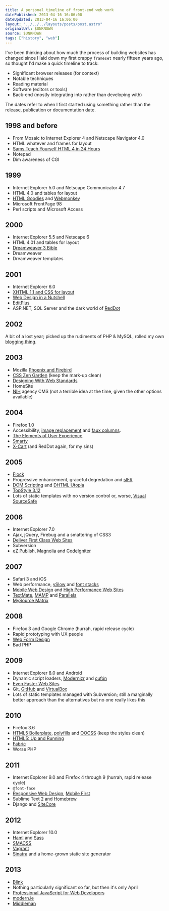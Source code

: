 ```yaml
---
title: A personal timeline of front-end web work
datePublished: 2013-04-16 16:06:00
dateUpdated: 2013-04-16 16:06:00
layout: "../../../layouts/posts/post.astro"
originalUrl: $UNKNOWN
source: $UNKNOWN
tags: ["history", "web"]
---
```


I've been thinking about how much the process of building websites has changed since I laid down my first crappy `frameset` nearly fifteen years ago, so thought I'd make a quick timeline to track:

- Significant browser releases (for context)
- Notable techniques
- Reading material
- Software (editors or tools)
- Back-end (mostly integrating into rather than developing with)

The dates refer to when I first started using something rather than the release, publication or documentation date.

## 1998 and before

- From Mosaic to Internet Explorer 4 and Netscape Navigator 4.0
- HTML whatever and frames for layout
- [Sams Teach Yourself HTML 4 in 24 Hours](https://www.informit.com/store/sams-teach-yourself-html-4-in-24-hours-9780672317248)
- Notepad
- Dim awareness of CGI

## 1999

- Internet Explorer 5.0 and Netscape Communicator 4.7
- HTML 4.0 and tables for layout
- [HTML Goodies](http://www.htmlgoodies.com/) and [Webmonkey](http://www.webmonkey.com/)
- Microsoft FrontPage 98
- Perl scripts and Microsoft Access

## 2000

- Internet Explorer 5.5 and Netscape 6
- HTML 4.01 and tables for layout
- [Dreamweaver 3 Bible](http://www.amazon.com/Dreamweaver%C2%AE-Bible-Joseph-W-Lowery/dp/0764534580)
- Dreamweaver
- Dreamweaver templates

## 2001

- Internet Explorer 6.0
- [XHTML 1.1 and CSS for layout](http://alistapart.com/article/journey)
- [Web Design in a Nutshell](http://shop.oreilly.com/product/9781565925151.do)
- [EditPlus](http://www.editplus.com/)
- ASP.NET, SQL Server and the dark world of [RedDot](https://en.wikipedia.org/wiki/RedDot)

## 2002

A bit of a lost year; picked up the rudiments of PHP &amp; MySQL, rolled my own [blogging thing](http://www.guardian.co.uk/technology/2002/sep/26/onlinesupplement).

## 2003

- Mozilla [Phoenix and Firebird](https://en.wikipedia.org/wiki/History_of_Firefox)
- [CSS Zen Garden](http://www.csszengarden.com/) (keep the mark-up clean)
- [Designing With Web Standards](http://www.zeldman.com/dwws/)
- HomeSite
- [NIH](https://en.wikipedia.org/wiki/Not_invented_here) agency CMS (not a terrible idea at the time, given the other options available)

## 2004

- Firefox 1.0
- Accessibility, [image replacement](http://www.mezzoblue.com/tests/revised-image-replacement/) and [faux columns](http://alistapart.com/article/fauxcolumns).
- [The Elements of User Experience](http://www.jjg.net/elements/)
- [Smarty](https://en.wikipedia.org/wiki/Smarty)
- [X-Cart](http://www.x-cart.com/) (and RedDot again, for my sins)

## 2005

- [Flock](https://en.wikipedia.org/wiki/Flock_%28web_browser%29)
- Progressive enhancement, graceful degredation and [sIFR](http://www.mikeindustries.com/blog/sifr/)
- [DOM Scripting](http://domscripting.com/) and [DHTML Utopia](http://www.sitepoint.com/books/dhtml1/)
- [TopStyle 3.12](https://en.wikipedia.org/wiki/TopStyle)
- Lots of static templates with no version control or, worse, [Visual SourceSafe](https://en.wikipedia.org/wiki/Microsoft_Visual_SourceSafe)

## 2006

- Internet Explorer 7.0
- Ajax, jQuery, Firebug and a smattering of CSS3
- [Deliver First Class Web Sites](http://www.sitepoint.com/books/checklists1/)
- Subversion
- [eZ Publish](http://ez.no/), [Magnolia](http://www.magnolia-cms.com/) and [CodeIgniter](http://ellislab.com/codeigniter)

## 2007

- Safari 3 and iOS
- Web performance, [ySlow](http://developer.yahoo.com/yslow/) and [font stacks](http://24ways.org/2007/increase-your-font-stacks-with-font-matrix/)
- [Mobile Web Design](http://mobilewebbook.com/) and [High Performance Web Sites](http://stevesouders.com/hpws/)
- [TextMate](http://macromates.com/), [MAMP](http://www.mamp.info/en/index.html) and [Parallels](http://www.parallels.com/)
- [MySource Matrix](https://en.wikipedia.org/wiki/MySource_Matrix)

## 2008

- Firefox 3 and Google Chrome (hurrah, rapid release cycle)
- Rapid prototyping with UX people
- [Web Form Design](http://www.lukew.com/resources/web_form_design.asp)
- Bad PHP

## 2009

- Internet Explorer 8.0 and Android
- Dynamic script loaders, [Modernizr](http://modernizr.com/) and [cufón](http://cufon.shoqolate.com/generate/)
- [Even Faster Web Sites](http://stevesouders.com/efws/)
- Git, [GitHub](https://github.com/) and [VirtualBox](https://www.virtualbox.org/)
- Lots of static templates managed with Subversion; still a marginally better approach than the alternatives but no one really likes this

## 2010

- Firefox 3.6
- [HTML5 Boilerplate](http://html5boilerplate.com/), [polyfills](http://remysharp.com/2010/10/08/what-is-a-polyfill/) and [OOCSS](https://github.com/stubbornella/oocss/) (keep the styles clean)
- [HTML5: Up and Running](http://diveintohtml5.info/)
- [Fabric](http://fabfile.org/)
- Worse PHP

## 2011

- Internet Explorer 9.0 and Firefox 4 through 9 (hurrah, rapid release cycle)
- `@font-face`
- [Responsive Web Design](http://www.abookapart.com/products/responsive-web-design), [Mobile First](http://www.abookapart.com/products/mobile-first)
- Sublime Text 2 and [Homebrew](http://brew.sh/)
- Django and [SiteCore](http://www.sitecore.net/)

## 2012

- Internet Explorer 10.0
- [Haml](http://haml.info/) and [Sass](http://sass-lang.com/)
- [SMACSS](http://smacss.com/)
- [Vagrant](http://www.vagrantup.com/)
- [Sinatra](http://www.sinatrarb.com/) and a home-grown static site generator

## 2013

- [Blink](http://blog.chromium.org/2013/04/blink-rendering-engine-for-chromium.html)
- Nothing particularly significant so far, but then it's only April
- [Professional JavaScript for Web Developers](http://www.wrox.com/WileyCDA/WroxTitle/Professional-JavaScript-for-Web-Developers-3rd-Edition.productCd-1118026691.html)
- [modern.ie](http://www.modern.ie/)
- [Middleman](http://middlemanapp.com/)
